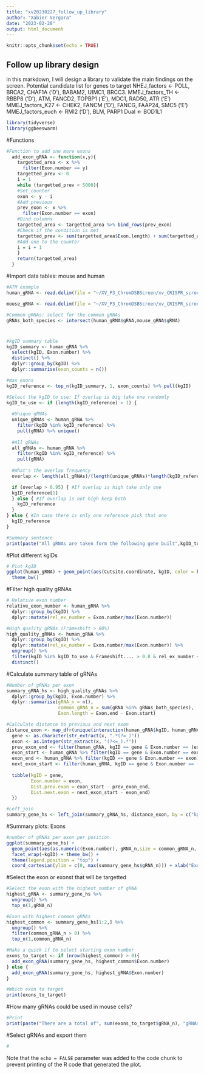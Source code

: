 ```yaml
---
title: "xv20230227_follow_up_library"
author: "Xabier Vergara"
date: "2023-02-28"
output: html_document
---
```


```r
knitr::opts_chunk$set(echo = TRUE)
```

## Follow up library design
in this markdown, I will design a library to validate the main findings on the screen.
Potential candidate list for genes to target
NHEJ_factors <- POLL, BRCA2, CHAF1A ('D'), BABAM2, UIMC1, BRCC3.
MMEJ_factors_TH <- RBBP8 ('D'), ATM, FANCD2, TOPBP1 ('E'), MDC1, RAD50, ATR ('E')
MMEJ_factors_K27 <- CHEK2, FANCM ('D'), FANCG, FAAP24, SMC5 ('E')
MMEJ_factors_euch <- RMI2 ('D'), BLM, PARP1
Dual <- BOD1L1


```r
library(tidyverse)
library(ggbeeswarm)
```
#Functions
```r
  
#Function to add one more exons
  add_exon_gRNA <- function(x,y){
    targetted_area <- x %>%
      filter(Exon.number == y)
    targetted_prev <- 0
    i = 1
    while (targetted_prev < 5000){
    #Set_counter
    exon <- y - i
    #Add previous 
    prev_exon <- x %>% 
      filter(Exon.number == exon)
    #Bind columns
    targetted_area <- targetted_area %>% bind_rows(prev_exon)
    #Check if the condition is met
    targetted_prev <- sum(targetted_area$Exon.length) + sum(targetted_area$Dist.prev.exon)
    #Add one to the counter
    i = i + 1
    }
    return(targetted_area)
  }
```

#Import data tables: mouse and human
```r
#ATM example
human_gRNA <- read.delim(file = "~/XV_P3_ChromDSBScreen/xv_CRISPR_screen_figures/data/revisions/validation_library/indelphi_human/ATM_hg38.csv", sep = ",")

mouse_gRNA <- read.delim(file = "~/XV_P3_ChromDSBScreen/xv_CRISPR_screen_figures/data/revisions/validation_library/indelphi_mouse/atm_mm10.csv", sep = ",")

#Common gRNAs: select for the common gRNAs
gRNAs_both_species <- intersect(human_gRNA$gRNA,mouse_gRNA$gRNA)

```

#
```r
#kgID summary table
kgID_summary <- human_gRNA %>% 
  select(kgID, Exon.number) %>%
  distinct() %>%
  dplyr::group_by(kgID) %>% 
  dplyr::summarise(exon_counts = n())

#max exons
kgID_reference <- top_n(kgID_summary, 1, exon_counts) %>% pull(kgID)

#Select the kgID to use: If overlap is big take one randomly
kgID_to_use <- if (length(kgID_reference) > 1) {
  
  #Unique gRNAs
  unique_gRNAs <- human_gRNA %>%
    filter(kgID %in% kgID_reference) %>%
    pull(gRNA) %>% unique()
  
  #All gRNAs
  all_gRNAs <- human_gRNA %>%
    filter(kgID %in% kgID_reference) %>%
    pull(gRNA)
  
  #What's the overlap frequency
  overlap <- length(all_gRNAs)/(length(unique_gRNAs)*length(kgID_reference))

  if (overlap > 0.95) { #If overlap is high take only one
  kgID_reference[1]
  } else { #If overlap is not high keep both
    kgID_reference
  }
} else { #In case there is only one reference pick that one
  kgID_reference
}

#Summary sentence
print(paste("All gRNAs are taken form the following gene built",kgID_to_use))

```

#Plot different kgIDs
```r
# Plot kgID
ggplot(human_gRNA) + geom_point(aes(Cutsite.coordinate, kgID, color = kgID %in% kgID_to_use)) +
  theme_bw()
```
#Filter high quality gRNAs
```r
# Relative exon number
relative_exon_number <- human_gRNA %>%
  dplyr::group_by(kgID) %>%
  dplyr::mutate(rel_ex_number = Exon.number/max(Exon.number))

#High quality gRNAs (Frameshift > 80%)
high_quality_gRNAs <- human_gRNA %>%
  dplyr::group_by(kgID) %>%
  dplyr::mutate(rel_ex_number = Exon.number/max(Exon.number)) %>%
  ungroup() %>%
  filter(kgID %in% kgID_to_use & Frameshift.... > 0.8 & rel_ex_number < 0.2) %>%
  distinct()
```

#Calculate summary table of gRNAs
```r
#Number of gRNAs per exon
summary_gRNA_hs <- high_quality_gRNAs %>% 
  dplyr::group_by(kgID, Exon.number) %>%
  dplyr::summarise(gRNA_n = n(),
                   common_gRNA_n = sum(gRNA %in% gRNAs_both_species),
                   Exon.length = Exon.end - Exon.start)

#Calculate distance to previous and next exon
distance_exon <- map_dfr(unique(interaction(human_gRNA$kgID, human_gRNA$Exon.number, sep = "_")), function(x){
  gene <- as.character(str_extract(x, ".*(?=_)"))
  exon <- as.integer(str_extract(x, "(?<=_).*"))
  prev_exon_end <- filter(human_gRNA, kgID == gene & Exon.number == (exon - 1)) %>% pull(Exon.end) %>% unique()
  exon_start <- human_gRNA %>% filter(kgID == gene & Exon.number == exon) %>% pull(Exon.start) %>% unique()
  exon_end <- human_gRNA %>% filter(kgID == gene & Exon.number == exon) %>% pull(Exon.end) %>% unique()
  next_exon_start <- filter(human_gRNA, kgID == gene & Exon.number == (exon + 1)) %>% pull(Exon.start) %>% unique()
  
  tibble(kgID = gene,
         Exon.number = exon,
         Dist.prev.exon = exon_start - prev_exon_end,
         Dist.next.exon = next_exon_start - exon_end)
  })

#Left_join
summary_gene_hs <- left_join(summary_gRNA_hs, distance_exon, by = c("kgID","Exon.number")) %>% distinct()
```

#Summary plots: Exons
```r
#number of gRNAs per exon per position
ggplot(summary_gene_hs) +
  geom_point(aes(as.numeric(Exon.number), gRNA_n,size = common_gRNA_n, color = common_gRNA_n > 0)) + 
  facet_wrap(~kgID) + theme_bw() + 
  theme(legend.position = "top") +
  coord_cartesian(ylim = c(0, max(summary_gene_hs$gRNA_n))) + xlab("Exon number") + ylab("Number of high quality gRNA per exon")

```


#Select the exon or exonst that will be targetted
```r

#Select the exon with the highest_number of gRNA
highest_gRNA <- summary_gene_hs %>% 
  ungroup() %>% 
  top_n(1,gRNA_n)

#Exon with highest common_gRNAs
highest_common <- summary_gene_hs[1:2,] %>% 
  ungroup() %>% 
  filter(common_gRNA_n > 0) %>%
  top_n(1,common_gRNA_n)

#Make a quick if to select starting exon number
exons_to_target <- if (nrow(highest_common) > 0){
  add_exon_gRNA(summary_gene_hs, highest_common$Exon.number)
} else {
  add_exon_gRNA(summary_gene_hs, highest_gRNA$Exon.number)
}

#Which exon to target
print(exons_to_target)
```

#How many gRNAs could be used in mouse cells?
```r
#Print
print(paste("There are a total of", sum(exons_to_target$gRNA_n), "gRNAs in the selected region and",sum(exons_to_target$common_gRNA_n), "target both species."))
```

#Select gRNAs and export them
```r
#

```



Note that the `echo = FALSE` parameter was added to the code chunk to prevent printing of the R code that generated the plot.
